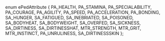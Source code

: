 enum ePedAttribute
{
	PA_HEALTH,
	PA_STAMINA,
	PA_SPECIALABILITY,
	PA_COURAGE,
	PA_AGILITY,
	PA_SPEED,
	PA_ACCELERATION,
	PA_BONDING,
	SA_HUNGER,
	SA_FATIGUED,
	SA_INEBRIATED,
	SA_POISONED,
	SA_BODYHEAT,
	SA_BODYWEIGHT,
	SA_OVERFED,
	SA_SICKNESS,
	SA_DIRTINESS,
	SA_DIRTINESSHAT,
	MTR_STRENGTH,
	MTR_GRIT,
	MTR_INSTINCT,
	PA_UNRULINESS,
	SA_DIRTINESSSKIN
};

